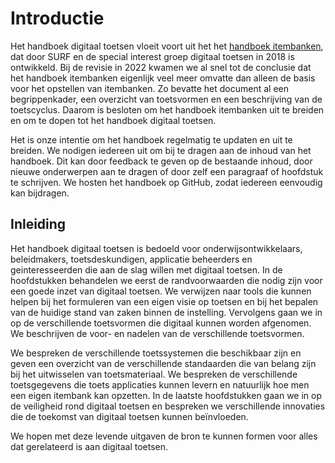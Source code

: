 # Introductie

Het handboek digitaal toetsen vloeit voort uit het het [handboek itembanken](https://werkgroep-toetsen-op-afstand.github.io/Handboek-Itembanken/), dat door SURF en de special interest groep digitaal toetsen in 2018 is ontwikkeld. Bij de revisie in 2022 kwamen we al snel tot de conclusie dat het handboek itembanken eigenlijk veel meer omvatte dan alleen de basis voor het opstellen van itembanken. Zo bevatte het document al een begrippenkader, een overzicht van toetsvormen en een beschrijving van de toetscyclus. Daarom is besloten om het handboek itembanken uit te breiden en om te dopen tot het handboek digitaal toetsen. 

Het is onze intentie om het handboek regelmatig te updaten en uit te breiden. We nodigen iedereen uit om bij te dragen aan de inhoud van het handboek. Dit kan door feedback te geven op de bestaande inhoud, door nieuwe onderwerpen aan te dragen of door zelf een paragraaf of hoofdstuk te schrijven. We hosten het handboek op GitHub, zodat iedereen eenvoudig kan bijdragen.

## Inleiding

Het handboek digitaal toetsen is bedoeld voor onderwijsontwikkelaars, beleidmakers, toetsdeskundigen, applicatie beheerders en geinteresseerden die aan de slag willen met digitaal toetsen. In de hoofdstukken behandelen we eerst de randvoorwaarden die nodig zijn voor een goede inzet van digitaal toetsen. We verwijzen naar tools die kunnen helpen bij het formuleren van een eigen visie op toetsen en bij het bepalen van de huidige stand van zaken binnen de instelling. Vervolgens gaan we in op de verschillende toetsvormen die digitaal kunnen worden afgenomen. We beschrijven de voor- en nadelen van de verschillende toetsvormen.

We bespreken de verschillende toetssystemen die beschikbaar zijn en geven een overzicht van de verschillende standaarden die van belang zijn bij het uitwisselen van toetsmateriaal. We bespreken de verschillende toetsgegevens die toets applicaties kunnen levern en natuurlijk hoe men een eigen itembank kan opzetten. In de laatste hoofdstukken gaan we in op de veiligheid rond digitaal toetsen en bespreken we verschillende innovaties die de toekomst van digitaal toetsen kunnen beïnvloeden.

We hopen met deze levende uitgaven de bron te kunnen formen voor alles dat gerelateerd is aan digitaal toetsen.